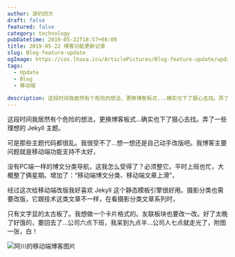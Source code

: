 ```yaml
---
author: 游钓四方
draft: false
featured: false
category: technology
pubDatetime: 2019-05-22T18:57+08:00
title: 2019-05-22 博客功能更新记录
slug: Blog-feature-update
ogImage: https://cos.lhasa.icu/ArticlePictures/Blog-feature-update/update.jpg_81
tags:
  - Update
  - Blog
  - 移动端
  
description: 这段时间我居然有个危险的想法，更换博客板式...确实也下了狠心去找。弄了一些理想的 Jekyll 主题...
---
```



这段时间我居然有个危险的想法，更换博客板式...确实也下了狠心去找。弄了一些理想的 Jekyll 主题。

可是那些主题代码都很乱。我很受不了...想一想还是自己动手改版吧。我博客主要问题就是移动端功能支持不太好，

没有PC端一样的博文分类导航，这我怎么受得了？必须整它。平时上班也忙，大概整了俩星期。增加了：“移动端博文分类、移动端文章上滑”，

经过这次给移动端改版我好喜欢 Jekyll 这个静态模板引擎很好用。摄影分类也需要改版，它跟技术这类文章不一样，在看摄影分类文章系列时，

只有文字显的太古板了。我想做一个卡片格式的。友联板块也要改一改。好了太晚了好饿的，要回去了...公司六点下班，我呆到九点半...公司人七点就走光了，附图一张，白！

<Img src="Blog-feature-update.jpg" alt="阿川的移动端博客图片" />